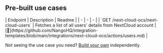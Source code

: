 
## Pre-built use cases

<AccordionGroup>


<Accordion title="Others">
| Endpoint | Description | Readme |
| - | - | - |
| `GET /next-cloud-ocs/next-cloud-users` | Fetches a list of all users' details from NextCloud account | [🔗](https://github.com/NangoHQ/integration-templates/blob/main/integrations/next-cloud-ocs/actions/users.md) |
</Accordion>

</AccordionGroup>

<Tip>Not seeing the use case you need? [Build your own](https://nango.dev/slack) independently.</Tip>
